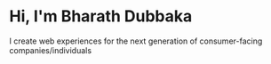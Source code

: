 # Hi, I'm Bharath Dubbaka

I create web experiences for the next generation of consumer-facing companies/individuals

